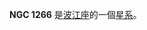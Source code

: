 {{NGCInfoBox|NGCID=NGC 1266|發現者=弗里德里希·威廉·赫歇爾|發現日期=1784年9月20日|其他編號=MCG -1-9-23,IRAS03134-0236|曆元=J2000.0|赤經=3時16分0.7秒
|赤緯=-2°25'36"|星座=波江座|星體=星系|星等=13|表面亮度=13.4|藍等=14}}

'''NGC 1266''' 是[[波江座|波江座]]的一個[[星系|星系]]。

{{NGCReference|1266}}
{{Catalogs|NGC=1266}}